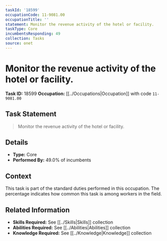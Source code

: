```yaml
---
taskId: '18599'
occupationCode: 11-9081.00
occupationTitle: ''
statement: Monitor the revenue activity of the hotel or facility.
taskType: Core
incumbentsResponding: 49
collection: Tasks
source: onet
---
```

# Monitor the revenue activity of the hotel or facility.

**Task ID:** 18599
**Occupation:** [[../Occupations|Occupation]] with code `11-9081.00`

## Task Statement

> Monitor the revenue activity of the hotel or facility.

## Details

- **Type:** Core
- **Performed By:** 49.0% of incumbents

## Context

This task is part of the standard duties performed in this occupation. The percentage indicates how common this task is among workers in the field.

## Related Information

- **Skills Required:** See [[../Skills|Skills]] collection
- **Abilities Required:** See [[../Abilities|Abilities]] collection
- **Knowledge Required:** See [[../Knowledge|Knowledge]] collection
